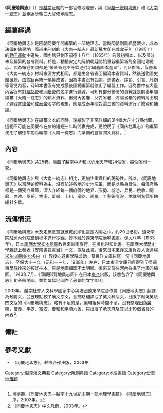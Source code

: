 {{noteTA
|T=zh-hant:同慶地輿志; zh-hans:同庆地舆志;
|1=zh-hant:同慶地輿志; zh-hans:同庆地舆志;
}}
《'''同慶地輿志'''》（{{vie|v=Đồng Khánh địa dư chí|hn=同慶地輿志}}）是[[越南|越南]][[阮朝|阮朝]]的一部官修地理志，與《[[皇越一統輿地志|皇越一統輿地志]]》和《[[大南一統志|大南一統志]]》並稱為阮朝三大官修地理志。

==編纂經過==
《同慶地輿志》是阮朝同慶年間編纂的一部地理志。當時阮朝剛剛經歷戰火，成為法國的殖民地，而尚未刊刻的《大南一統志》最新稿本卻在咸宜元年（1885年）的[[勤王運動|勤王運動]]中遺失，國史館只剩下嗣德十八年（1865年）的最初稿本，以及部分未及編纂的各省資料。於是，稍稍安定的阮朝朝廷開始重新編纂新的全國地理總志。因為每卷開頭都是“某某省蒞臣等欽遵批示編繪圖本進呈”，可以推知，該書和《大南一統志》材料來源方式相同，都是由各省省臣編纂本省資料，然後送往國史館匯總，由館臣再統一編纂成書。因為本書沒有旨諭、進書表、序言、引言、凡例等常見內容，可知本書沒有完成最後匯總編纂就停止了編纂工作。因為書中有大量內容沒有對[[建福帝|建福帝]]和[[同慶帝|同慶帝]]的名字進行避諱，可知有部分省份的資料就是嗣德年間編纂《大南一統志》的稿本資料。但河內省卷、乂安省卷、海陽省卷的資料則出現了避諱[[育德帝|育德帝]]和[[成泰帝|成泰帝]]名字的現象，應是成泰年間對這三省的資料進行了謄寫和補編。

《同慶地輿志》在編纂文本的同時，還繪製了非常詳細的314幅大尺寸分縣地圖，這絕不可能在同慶帝在位的短短三年時間裏完成，更說明了《同庆地輿志》的編纂使用了嗣德年間為編纂《大南一統志》而準備的豐富圖文資料。<ref>吳德壽.《同慶地輿志—越南十九世紀末期一部地理學書籍》，《同慶地輿志》序，2003年。</ref>

==內容==
《同慶地輿志》共25卷，涵蓋了越南中圻和北圻承天府和24個省，每個省份一卷。

《同慶地輿志》與《大南一統志》相比，更加注重資料的現勢性。所以，《同慶地輿志》以當時的資料為主，沒有記述各地的史地沿革，而是以縣為單位，每個府縣都是一個獨立章節，深入介紹每一個府縣的地界、形勢、城池、兵民、稅收、祠廟、古跡、風俗、物產、氣候、山川、道路、崗壘、工藝等情況，並詳列各縣所轄總社名單。

==流傳情況==
《同慶地輿志》未及定稿呈覽就被藏於順化宮廷內閣之中。約20世紀初，遠東學院駐河內分院借到稿本進行抄錄，抄本藏於遠東學院漢喃書庫。保大八年（1933年），日本[[慶應大學|慶應大學]][[松本信廣|松本信廣]]教授來越南旅行，在順化得知此書，在慶應大學歷史學雜誌上發表《安南書籍書目》一文，提及此書。後來日本[[東洋文庫|東洋文庫]]負責人通過[[埃米尔·加斯帕尔多内|埃米尔·加斯帕尔多内]]（{{lang|fr|Émile Gaspardone}}）教授向遠東學院求助，幫東洋文庫抄寫一份《同慶地輿志》。至保大十三年（昭和十三年，1938年）左右，日本東洋文庫已經得到了從遠東學院抄來的較好抄本，只是地圖細節不太明顯。後來又前往河內拍攝了地圖的縮圖。1943年7月，《同慶御覽地輿志圖》在日本[[東京|東京]]出版，該書包含了《同慶地輿志》的全部地圖，並對每幅地圖作了必要的文字說明。

2003年，越南社會人文科學國家中心與法國遠東學院合作將《同慶地輿志》翻譯為越南文，並整理點校了漢文原文，並簡略翻譯成了英文和法文，出版了越漢英法四文版的《同慶地輿志》。略有不足的是，編輯組稱時間不足，沒有整理出版[[廣南|廣南]]、[[廣義|廣義]]、[[平定|平定]]、[[富安|富安]]、[[慶和|慶和]]和[[平順|平順]]六省，只出版了承天府及其以北19個省份的內容<ref>《同慶地輿志》中文凡例，2003年。</ref>。

==備註==
{{reflist}}

==參考文獻==
{{refbegin}}
*《同慶地輿志》，越法合作出版，2003年
{{refend}}

[[Category:越南漢文典籍|Category:越南漢文典籍]]
[[Category:阮朝典籍|Category:阮朝典籍]]
[[Category:地理書籍|Category:地理書籍]]
[[Category:史部地理類|Category:史部地理類]]